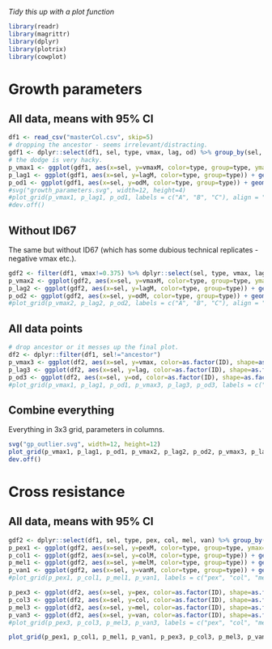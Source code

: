 *Tidy this up with a plot function*

```r
library(readr)
library(magrittr)
library(dplyr)
library(plotrix)
library(cowplot)
```

# Growth parameters

## All data, means with 95% CI
```r
df1 <- read_csv("masterCol.csv", skip=5)
# dropping the ancestor - seems irrelevant/distracting.
gdf1 <- dplyr::select(df1, sel, type, vmax, lag, od) %>% group_by(sel, type) %>% summarise(vmaxM=mean(vmax), vmax_ci=1.96*std.error(vmax), lagM=mean(lag), lag_ci=1.96*std.error(lag), odM=mean(od), od_ci=1.96*std.error(od)) %>% filter(sel!="ancestor")
# the dodge is very hacky.
p_vmax1 <- ggplot(gdf1, aes(x=sel, y=vmaxM, color=type, group=type, ymax=3, ymin=1)) + geom_point(size=5, position=position_dodge(width = .5)) + geom_errorbar(aes(ymin=vmaxM-vmax_ci, ymax=vmaxM+vmax_ci), width=0.2, position=position_dodge(width = .5)) + ylab("vmax") + xlab("selection") + scale_color_discrete(guide=FALSE)
p_lag1 <- ggplot(gdf1, aes(x=sel, y=lagM, color=type, group=type)) + geom_point(size=5, position=position_dodge(width = .5)) + geom_errorbar(aes(ymin=lagM-lag_ci, ymax=lagM+lag_ci), width=0.2, position=position_dodge(width = .5)) + ylab("lag (min)") + xlab("selection") + scale_color_discrete(guide=FALSE)
p_od1 <- ggplot(gdf1, aes(x=sel, y=odM, color=type, group=type)) + geom_point(size=5, position=position_dodge(width = .5)) + geom_errorbar(aes(ymin=odM-od_ci, ymax=odM+od_ci), width=0.2, position=position_dodge(width = .5)) + ylab("max OD") + xlab("selection") + theme(legend.justification=c(1,0), legend.position=c(1,0))
#svg("growth_parameters.svg", width=12, height=4)
#plot_grid(p_vmax1, p_lag1, p_od1, labels = c("A", "B", "C"), align = "h", ncol=3)
#dev.off()
```

## Without ID67
The same but without ID67 (which has some dubious technical replicates - negative vmax etc.).
```r
gdf2 <- filter(df1, vmax!=0.375) %>% dplyr::select(sel, type, vmax, lag, od) %>% group_by(sel, type) %>% summarise(vmaxM=mean(vmax), vmax_ci=1.96*std.error(vmax), lagM=mean(lag), lag_ci=1.96*std.error(lag), odM=mean(od), od_ci=1.96*std.error(od)) %>% filter(sel!="ancestor")
p_vmax2 <- ggplot(gdf2, aes(x=sel, y=vmaxM, color=type, group=type, ymax=3, ymin=1)) + geom_point(size=5, position=position_dodge(width = .5)) + geom_errorbar(aes(ymin=vmaxM-vmax_ci, ymax=vmaxM+vmax_ci), width=0.2, position=position_dodge(width = .5)) + ylab("vmax") + xlab("selection") + scale_color_discrete(guide=FALSE)
p_lag2 <- ggplot(gdf2, aes(x=sel, y=lagM, color=type, group=type)) + geom_point(size=5, position=position_dodge(width = .5)) + geom_errorbar(aes(ymin=lagM-lag_ci, ymax=lagM+lag_ci), width=0.2, position=position_dodge(width = .5)) + ylab("lag (min)") + xlab("selection") + scale_color_discrete(guide=FALSE)
p_od2 <- ggplot(gdf2, aes(x=sel, y=odM, color=type, group=type)) + geom_point(size=5, position=position_dodge(width = .5)) + geom_errorbar(aes(ymin=odM-od_ci, ymax=odM+od_ci), width=0.2, position=position_dodge(width = .5)) + ylab("max OD") + xlab("selection") + theme(legend.justification=c(1,0), legend.position=c(1,0))
#plot_grid(p_vmax2, p_lag2, p_od2, labels = c("A", "B", "C"), align = "h", ncol=3)
```

## All data points
```r
# drop ancestor or it messes up the final plot.
df2 <- dplyr::filter(df1, sel!="ancestor")
p_vmax3 <- ggplot(df2, aes(x=sel, y=vmax, color=as.factor(ID), shape=as.factor(type), group=as.factor(ID))) + geom_point(size=5, position=position_dodge(width = .5)) + ylab("vmax") + xlab("selection") + scale_color_discrete(guide=FALSE) + scale_shape_discrete(guide=FALSE)
p_lag3 <- ggplot(df2, aes(x=sel, y=lag, color=as.factor(ID), shape=as.factor(type), group=as.factor(ID))) + geom_point(size=5, position=position_dodge(width = .5)) + ylab("lag (min)") + xlab("selection") + scale_color_discrete(guide=FALSE) + scale_shape_discrete(guide=FALSE)
p_od3 <- ggplot(df2, aes(x=sel, y=od, color=as.factor(ID), shape=as.factor(type), group=as.factor(ID))) + geom_point(size=5, position=position_dodge(width = .5)) + ylab("max OD") + xlab("selection") + scale_color_discrete(guide=FALSE) + theme(legend.justification=c(1,0), legend.position=c(1,0))
#plot_grid(p_vmax1, p_lag1, p_od1, p_vmax3, p_lag3, p_od3, labels = c("A", "B", "C", "D", "E", "F"), align="h", ncol=3)
```

## Combine everything
Everything in 3x3 grid, parameters in columns.
```r
svg("gp_outlier.svg", width=12, height=12)
plot_grid(p_vmax1, p_lag1, p_od1, p_vmax2, p_lag2, p_od2, p_vmax3, p_lag3, p_od3, labels = c("A", "B", "C", "D", "E", "F", "G", "H", "I"), align="h", ncol=3)
dev.off()
```

# Cross resistance

## All data, means with 95% CI
```r
gdf2 <- dplyr::select(df1, sel, type, pex, col, mel, van) %>% group_by(sel, type) %>% summarise(pexM=mean(pex), pex_ci=1.96*std.error(pex), colM=mean(col), col_ci=1.96*std.error(col), melM=mean(mel), mel_ci=1.96*std.error(mel), vanM=mean(van), van_ci=1.96*std.error(van)) %>% filter(sel!="ancestor")
p_pex1 <- ggplot(gdf2, aes(x=sel, y=pexM, color=type, group=type, ymax=3, ymin=1)) + geom_point(size=5, position=position_dodge(width = .5)) + geom_errorbar(aes(ymin=pexM-pex_ci, ymax=pexM+pex_ci), width=0.2, position=position_dodge(width = .5)) + ylab("pex") + xlab("selection") + scale_color_discrete(guide=FALSE)
p_col1 <- ggplot(gdf2, aes(x=sel, y=colM, color=type, group=type)) + geom_point(size=5, position=position_dodge(width = .5)) + geom_errorbar(aes(ymin=colM-col_ci, ymax=colM+col_ci), width=0.2, position=position_dodge(width = .5)) + ylab("col (min)") + xlab("selection") + scale_color_discrete(guide=FALSE)
p_mel1 <- ggplot(gdf2, aes(x=sel, y=melM, color=type, group=type)) + geom_point(size=5, position=position_dodge(width = .5)) + geom_errorbar(aes(ymin=melM-mel_ci, ymax=melM+mel_ci), width=0.2, position=position_dodge(width = .5)) + ylab("max OD") + xlab("selection") + scale_color_discrete(guide=FALSE)
p_van1 <- ggplot(gdf2, aes(x=sel, y=vanM, color=type, group=type)) + geom_point(size=5, position=position_dodge(width = .5)) + geom_errorbar(aes(ymin=vanM-van_ci, ymax=vanM+van_ci), width=0.2, position=position_dodge(width = .5)) + ylab("max OD") + xlab("selection") + theme(legend.justification=c(1,0), legend.position="top")
#plot_grid(p_pex1, p_col1, p_mel1, p_van1, labels = c("pex", "col", "mel", "van"), align="h", ncol=4)
```

```r
p_pex3 <- ggplot(df2, aes(x=sel, y=pex, color=as.factor(ID), shape=as.factor(type), group=as.factor(ID))) + geom_point(size=5, position=position_dodge(width = .5)) + ylab("MIC") + xlab("selection") + scale_color_discrete(guide=FALSE) + scale_shape_discrete(guide=FALSE)
p_col3 <- ggplot(df2, aes(x=sel, y=col, color=as.factor(ID), shape=as.factor(type), group=as.factor(ID))) + geom_point(size=5, position=position_dodge(width = .5)) + ylab("MIC") + xlab("selection") + scale_color_discrete(guide=FALSE) + scale_shape_discrete(guide=FALSE)
p_mel3 <- ggplot(df2, aes(x=sel, y=mel, color=as.factor(ID), shape=as.factor(type), group=as.factor(ID))) + geom_point(size=5, position=position_dodge(width = .5)) + ylab("MIC") + xlab("selection")  + scale_shape_discrete(guide=FALSE) + scale_color_discrete(guide=FALSE)
p_van3 <- ggplot(df2, aes(x=sel, y=van, color=as.factor(ID), shape=as.factor(type), group=as.factor(ID))) + geom_point(size=5, position=position_dodge(width = .5)) + ylab("MIC") + xlab("selection") + scale_color_discrete(guide=FALSE) + theme(legend.justification=c(1,0), legend.position="top")
#plot_grid(p_pex3, p_col3, p_mel3, p_van3, labels = c("pex", "col", "mel", "van"), align="h", ncol=4)
```

```r
plot_grid(p_pex1, p_col1, p_mel1, p_van1, p_pex3, p_col3, p_mel3, p_van3, labels = c("pex", "col", "mel", "van", "pex", "col", "mel", "van"), align="h", ncol=4)
```
